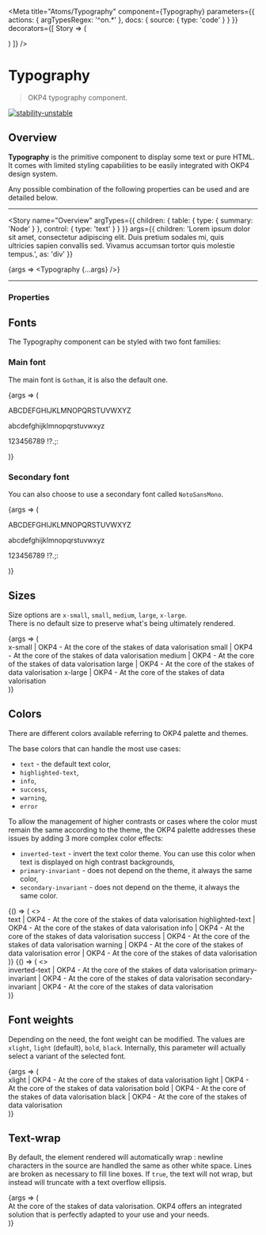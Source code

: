 
<Meta
  title="Atoms/Typography"
  component={Typography}
  parameters={{
    actions: { argTypesRegex: '^on.*' },
    docs: {
      source: {
        type: 'code'
      }
    }
  }}
  decorators={[
    Story => (
      <ThemeProvider>
        <div className="component-story-main">
          <ThemeSwitcher />
          <Story />
        </div>
      </ThemeProvider>
    )
  ]}
/>

# Typography

> OKP4 typography component.

[![stability-unstable](https://img.shields.io/badge/stability-unstable-yellow.svg)](https://github.com/emersion/stability-badges#unstable)

## Overview

**Typography** is the primitive component to display some text or pure HTML. It comes with limited styling capabilities to be easily integrated with OKP4 design system.

Any possible combination of the following properties can be used and are detailed below.

---

<Story
  name="Overview"
  argTypes={{
    children: {
      table: {
        type: { summary: 'Node' }
      },
      control: {
        type: 'text'
      }
    }
  }}
  args={{
    children:
      'Lorem ipsum dolor sit amet, consectetur adipiscing elit. Duis pretium sodales mi, quis\
      ultricies sapien convallis sed. Vivamus accumsan tortor quis molestie tempus.',
    as: 'div'
  }}
>
  {args => <Typography {...args} />}
</Story>

---

### Properties

<ArgsTable story="Overview" />

## Fonts

The Typography component can be styled with two font families:

### Main font

The main font is `Gotham`, it is also the default one.

<Canvas>
  <Story name="Main font">
    {args => (
      <Typography as="div" fontFamily="brand" fontSize="medium">
        <p>ABCDEFGHIJKLMNOPQRSTUVWXYZ</p>
        <p>abcdefghijklmnopqrstuvwxyz</p>
        <p>123456789 !?.;:</p>
      </Typography>
    )}
  </Story>
</Canvas>

### Secondary font

You can also choose to use a secondary font called `NotoSansMono`.

<Canvas>
  <Story name="Secondary font">
    {args => (
      <Typography as="div" fontFamily="secondary" fontSize="medium">
        <p>ABCDEFGHIJKLMNOPQRSTUVWXYZ</p>
        <p>abcdefghijklmnopqrstuvwxyz</p>
        <p>123456789 !?.;:</p>
      </Typography>
    )}
  </Story>
</Canvas>

## Sizes

Size options are `x-small`, `small`, `medium`, `large`, `x-large`.  
There is no default size to preserve what's being ultimately rendered.

<Canvas>
  <Story name="Sizes">
    {args => (
      <div
        style={{
          display: 'flex',
          flexDirection: 'column',
          gap: '10px'
        }}
      >
        <Typography as="div" fontSize="x-small" fontFamily="brand">
          x-small | OKP4 - At the core of the stakes of data valorisation
        </Typography>
        <Typography as="div" fontSize="small" fontFamily="brand">
          small | OKP4 - At the core of the stakes of data valorisation
        </Typography>
        <Typography as="div" fontSize="medium" fontFamily="brand">
          medium | OKP4 - At the core of the stakes of data valorisation
        </Typography>
        <Typography as="div" fontSize="large" fontFamily="brand">
          large | OKP4 - At the core of the stakes of data valorisation
        </Typography>
        <Typography as="div" fontSize="x-large" fontFamily="brand">
          x-large | OKP4 - At the core of the stakes of data valorisation
        </Typography>
      </div>
    )}
  </Story>
</Canvas>

## Colors

There are different colors available referring to OKP4 palette and themes.

The base colors that can handle the most use cases:

- `text` - the default text color,
- `highlighted-text`,
- `info`,
- `success`,
- `warning`,
- `error`

To allow the management of higher contrasts or cases where the color must remain the same according to the theme, the OKP4 palette addresses these issues by adding 3 more complex color effects:

- `inverted-text` - invert the text color theme. You can use this color when text is displayed on high contrast backgrounds,
- `primary-invariant` - does not depend on the theme, it always the same color,
- `secondary-invariant` - does not depend on the theme, it always the same color.

<Canvas>
  <Story name="Basic colors">
    {() => (
      <>
        <div
          style={{
            display: 'flex',
            flexDirection: 'column',
            padding: '20px',
            gap: '20px'
          }}
        >
          <Typography as="div" color="text" fontFamily="brand" fontSize="medium">
            text | OKP4 - At the core of the stakes of data valorisation
          </Typography>
          <Typography as="div" color="highlighted-text" fontFamily="brand" fontSize="medium">
            highlighted-text | OKP4 - At the core of the stakes of data valorisation
          </Typography>
          <Typography as="div" color="info" fontFamily="brand" fontSize="medium">
            info | OKP4 - At the core of the stakes of data valorisation
          </Typography>
          <Typography as="div" color="success" fontFamily="brand" fontSize="medium">
            success | OKP4 - At the core of the stakes of data valorisation
          </Typography>
          <Typography as="div" color="warning" fontFamily="brand" fontSize="medium">
            warning | OKP4 - At the core of the stakes of data valorisation
          </Typography>
          <Typography as="div" color="error" fontFamily="brand" fontSize="medium">
            error | OKP4 - At the core of the stakes of data valorisation
          </Typography>
        </div>
      </>
    )}
  </Story>
  <Story name="Specific cases colors">
    {() => (
      <>
        <div
          className="high-contrast-component-background"
          style={{
            display: 'flex',
            flexDirection: 'column',
            padding: '20px',
            gap: '20px'
          }}
        >
          <Typography as="div" color="inverted-text" fontFamily="brand" fontSize="medium">
            inverted-text | OKP4 - At the core of the stakes of data valorisation
          </Typography>
          <Typography as="div" color="primary-invariant" fontFamily="brand" fontSize="medium">
            primary-invariant | OKP4 - At the core of the stakes of data valorisation
          </Typography>
          <Typography as="div" color="secondary-invariant" fontFamily="brand" fontSize="medium">
            secondary-invariant | OKP4 - At the core of the stakes of data valorisation
          </Typography>
        </div>
      </>
    )}
  </Story>
</Canvas>

## Font weights

Depending on the need, the font weight can be modified. The values are `xlight`, `light` (default), `bold`, `black`.
Internally, this parameter will actually select a variant of the selected font.

<Canvas>
  <Story name="Font weight">
    {args => (
      <div
        style={{
          display: 'flex',
          flexDirection: 'column',
          gap: '10px'
        }}
      >
        <Typography as="div" fontWeight="xlight" fontFamily="brand" fontSize="medium">
          xlight | OKP4 - At the core of the stakes of data valorisation
        </Typography>
        <Typography as="div" fontWeight="light" fontFamily="brand" fontSize="medium">
          light | OKP4 - At the core of the stakes of data valorisation
        </Typography>
        <Typography as="div" fontWeight="bold" fontFamily="brand" fontSize="medium">
          bold | OKP4 - At the core of the stakes of data valorisation
        </Typography>
        <Typography as="div" fontWeight="black" fontFamily="brand" fontSize="medium">
          black | OKP4 - At the core of the stakes of data valorisation
        </Typography>
      </div>
    )}
  </Story>
</Canvas>

## Text-wrap

By default, the element rendered will automatically wrap : newline characters in the source are handled the same as other white space. Lines are broken as necessary to fill line boxes.
If `true`, the text will not wrap, but instead will truncate with a text overflow ellipsis.

<Canvas>
  <Story name="Text wrap">
    {args => (
      <div>
        <Typography as="div" fontWeight="light" fontFamily="brand" fontSize="medium" noWrap={true}>
          At the core of the stakes of data valorisation. OKP4 offers an integrated solution that is
          perfectly adapted to your use and your needs.
        </Typography>
      </div>
    )}
  </Story>
</Canvas>
